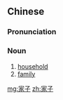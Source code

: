 ==Chinese==
{{zh-forms}}

===Pronunciation===
{{zh-pron
|m=jiāzi
|cat=n
}}

===Noun===
{{zh-noun}}

# [[household]]
# [[family]]

[[mg:家子]]
[[zh:家子]]